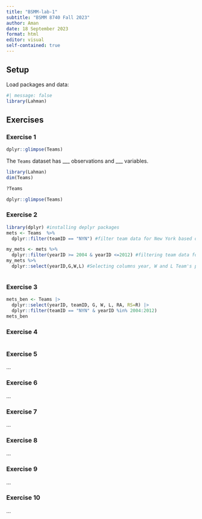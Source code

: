 ```yaml
---
title: "BSMM-lab-1"
subtitle: "BSMM 8740 Fall 2023"
author: Aman
date: 18 September 2023
format: html
editor: visual
self-contained: true
---
```


## Setup

Load packages and data:

```r
#| message: false
library(Lahman)
```

## Exercises

### Exercise 1

```r
dplyr::glimpse(Teams)
```

The `Teams` dataset has \_\_\_ observations and \_\_\_ variables.

```r
library(Lahman)
dim(Teams)
```

```r
?Teams
```

```r
dplyr::glimpse(Teams)
```

### Exercise 2

```r
library(dplyr) #installing deplyr packages
mets <- Teams  %>% 
  dplyr::filter(teamID == "NYN") #filter team data for New York based on TamId

my_mets <- mets %>% 
  dplyr::filter(yearID >= 2004 & yearID <=2012) #filtering team data for NY based on year 
my_mets %>% 
  dplyr::select(yearID,G,W,L) #Selecting columns year, W and L Team's performance
```

![]()

### Exercise 3

```r
mets_ben <- Teams |>
  dplyr::select(yearID, teamID, G, W, L, RA, RS=R) |>
  dplyr::filter(teamID == "NYN" & yearID %in% 2004:2012)
mets_ben

```

### Exercise 4

```r

```

### Exercise 5

...

### Exercise 6

...

### Exercise 7

...

### Exercise 8

...

### Exercise 9

...

### Exercise 10

...
